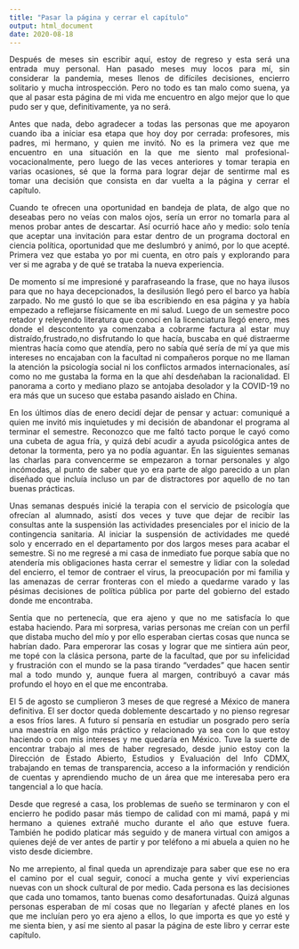 ```yaml
---
title: "Pasar la página y cerrar el capítulo"
output: html_document
date: 2020-08-18
---
```

<style>
body {
text-align: justify}
</style>

Después de meses sin escribir aquí, estoy de regreso y esta será una entrada muy personal. Han pasado meses muy locos para mí, sin considerar la pandemia, meses llenos de difíciles decisiones, encierro solitario y mucha introspección. Pero no todo es tan malo como suena, ya que al pasar esta página de mi vida me encuentro en algo mejor que lo que pudo ser y que, definitivamente, ya no será. 

Antes que nada, debo agradecer a todas las personas que me apoyaron cuando iba a iniciar esa etapa que hoy doy por cerrada: profesores, mis padres, mi hermano, y quien me invitó.  No es la primera vez que me encuentro en una situación en la que me siento mal profesional-vocacionalmente, pero luego de las veces anteriores y tomar terapia en varias ocasiones, sé que la forma para lograr dejar de sentirme mal es tomar una decisión que consista en dar vuelta a la página y cerrar el capítulo. 

Cuando te ofrecen una oportunidad en bandeja de plata, de algo que no deseabas pero no veías con malos ojos, sería un error no tomarla para al menos probar antes de descartar. Así ocurrió hace año y medio: solo tenía que aceptar una invitación para estar dentro de un programa doctoral en ciencia política, oportunidad que me deslumbró y animó, por lo que acepté. Primera vez que estaba yo por mi cuenta, en otro país y explorando para ver si me agraba y de qué se trataba la nueva experiencia.

De momento sí me impresioné y parafraseando la frase, que no haya ilusos para que no haya decepcionados, la desilusión llegó pero el barco ya había zarpado. No me gustó lo que se iba escribiendo en esa página y ya había empezado a reflejarse físicamente en mi salud. Luego de un semestre poco retador y releyendo literatura que conocí en la licenciatura llegó enero, mes donde el descontento ya comenzaba a cobrarme factura al estar muy distraído,frustrado,no disfrutando lo que hacía, buscaba en qué distraerme mientras hacía como que atendía, pero no sabía qué sería de mí ya que mis intereses no encajaban con la facultad ni compañeros porque no me llaman la atención la psicología social ni los conflictos armados internacionales, así como no me gustaba la forma en la que ahí desdeñaban la racionalidad. El panorama a corto y mediano plazo se antojaba desolador y la COVID-19 no era más que un suceso que estaba pasando aislado en China. 

En los últimos días de enero decidí dejar de pensar y actuar: comuniqué a quien me invitó mis inquietudes y mi decisión de abandonar el programa al terminar el semestre. Reconozco que me faltó tacto porque le cayó como una cubeta de agua fría, y quizá debí acudir a ayuda psicológica antes de detonar la tormenta, pero ya no podía aguantar. En las siguientes semanas las charlas para convencerme se empezaron a tornar personales y algo incómodas, al punto de saber que yo era parte de algo parecido a un plan diseñado que incluía incluso un par de distractores por aquello de no tan buenas prácticas. 

Unas semanas después inicié la terapia con el servicio de psicología que ofrecían al alumnado, asistí dos veces y tuve que dejar de recibir las consultas ante la suspensión las actividades presenciales por el inicio de la contingencia sanitaria. Al iniciar la suspensión de actividades me quedé solo y encerrado en el departamento por dos largos meses para acabar el semestre. Si no me regresé a mi casa de inmediato fue porque sabía que no atendería mis obligaciones hasta cerrar el semestre y lidiar con la soledad del encierro, el temor de contraer el virus, la preocupación por mi familia y las amenazas de cerrar fronteras con el miedo a quedarme varado y las pésimas decisiones de política pública por parte del gobierno del estado donde me encontraba. 

Sentía que no pertenecía, que era ajeno y que no me satisfacía lo que estaba haciendo. Para mi sorpresa, varias personas me creían con un perfil que distaba mucho del mío y por ello esperaban ciertas cosas que nunca se habrían dado. Para emperorar las cosas y lograr que me sintiera aún peor, me topé con la clásica persona, parte de la facultad, que por su infelicidad y frustración con el mundo se la pasa tirando "verdades" que hacen sentir mal a todo mundo y, aunque fuera al margen, contribuyó a cavar más profundo el hoyo en el que me encontraba. 

El 5 de agosto se cumplieron 3 meses de que regresé a México de manera definitiva. El ser doctor queda doblemente descartado y no pienso regresar a esos fríos lares. A futuro sí pensaría en estudiar un posgrado pero sería una maestría en algo más práctico y relacionado ya sea con lo que estoy haciendo o con mis intereses y me quedaría en México. Tuve la suerte de encontrar trabajo al mes de haber regresado, desde junio estoy con la Dirección de Estado Abierto, Estudios y Evaluación del Info CDMX, trabajando en temas de transparencia, acceso a la información y rendición de cuentas y aprendiendo mucho de un área que me interesaba pero era tangencial a lo que hacía. 

Desde que regresé a casa, los problemas de sueño se terminaron y con el encierro he podido pasar más tiempo de calidad con mi mamá, papá y mi hermano a quienes extrañé mucho durante el año que estuve fuera. También he podido platicar más seguido y de manera virtual con amigos a quienes dejé de ver antes de partir y por teléfono a mi abuela a quien no he visto desde diciembre. 

No me arrepiento, al final queda un aprendizaje para saber que ese no era el camino por el cual seguir, conocí a mucha gente y viví experiencias nuevas con un shock cultural de por medio. Cada persona es las decisiones que cada uno tomamos, tanto buenas como desafortunadas. Quizá algunas personas esperaban de mí cosas que no llegarían y afecté planes en los que me incluían pero yo era ajeno a ellos, lo que importa es que yo esté y me sienta bien, y así me siento al pasar la página de este libro y cerrar este capítulo. 